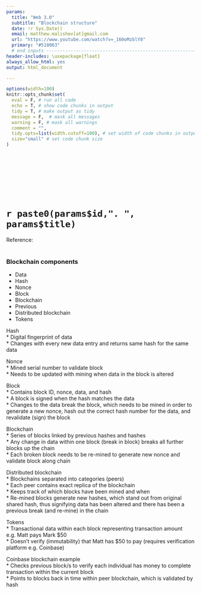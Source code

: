 ```yaml
---
params:
  title: "Web 3.0"                
  subtitle: "Blockchain structure"  
  date: !r Sys.Date()
  email: matthew.malishev[at]gmail.com
  url: "https://www.youtube.com/watch?v=_160oMzblY8"  
  primary: "#518063"  
  # end inputs ---------------------------------------------------------------
header-includes: \usepackage{float}
always_allow_html: yes
output: html_document

---
```


```r
options(width=100)
knitr::opts_chunk$set(
  eval = F, # run all code
  echo = T, # show code chunks in output 
  tidy = T, # make output as tidy
  message = F,  # mask all messages
  warning = F, # mask all warnings 
  comment = "",
  tidy.opts=list(width.cutoff=100), # set width of code chunks in output
  size="small" # set code chunk size
)
```

<!-- end yaml  -------------------------------------------------- -->

\  

\  

\  

\  


# `r paste0(params$id,". ", params$title)`      
Reference: [](`r params$url`)      
\  

<!-- ____________________________________________________________________________ -->
<!-- start body -->  

### Blockchain components  
* Data  
* Hash     
* Nonce
* Block  
* Blockchain  
* Previous  
* Distributed blockchain  
* Tokens   

Hash  
* Digital fingerprint of data    
* Changes with every new data entry and returns same hash for the same data      
  
Nonce  
* Mined serial number to validate block  
* Needs to be updated with mining when data in the block is altered  

Block  
* Contains block ID, nonce, data, and hash   
* A block is signed when the hash matches the data  
* Changes to the data break the block, which needs to be mined in order to generate a new nonce, hash out the correct hash number for the data, and revalidate (sign) the block      

Blockchain   
* Series of blocks linked by previous hashes and hashes        
* Any change in data within one block (break in block) breaks all further blocks up the chain    
* Each broken block needs to be re-mined to generate new nonce and validate block along chain   

Distributed blockchain    
* Blockchains separated into categories (peers)    
* Each peer contains exact replica of the blockchain    
* Keeps track of which blocks have been mined and when  
* Re-mined blocks generate new hashes, which stand out from original shared hash, thus signifying data has been altered and there has been a previous break (and re-mine) in the chain     

Tokens  
* Transactional data within each block representing transaction amount e.g. Matt pays Mark $50     
* Doesn't verify (immutability) that Matt has $50 to pay (requires verification platform e.g. Coinbase)  

Coinbase blockchain example    
* Checks previous block/s to verify each individual has money to complete transaction within the current block   
* Points to blocks back in time within peer blockchain, which is validated by hash  
